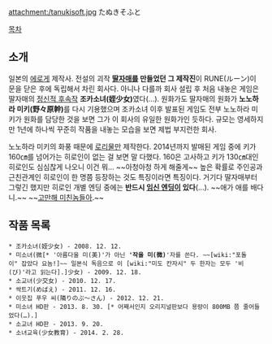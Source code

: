 attachment:/tanukisoft.jpg
たぬきそふと

[[목차]]
== 소개 ==
일본의 [[에로게]] 제작사. 전설의 괴작 '''[[딸자매]]를 만들었던 그 제작진'''이 RUNE(ルーン)이 문을 닫은 후에 독립해서 차린 회사다. 아니나 다를까 회사 설립 후 처음 내놓은 게임은 딸자매의 [[정신적 후속작]] '''조카소녀(姪少女)'''였다(...). 원화가도 딸자매의 원화가 '''노노하라 미키(野々原幹)'''를 다시 기용했으며 조카소녀 이후 발표된 게임도 전부 노노하라 미키가 원화를 담당한 것을 보면 그가 이 회사의 유일한 원화가인 듯하다. 규모는 영세하지만 1년에 하나씩 꾸준히 작품을 내놓는 모습을 보면 제법 부지런한 회사.

노노하라 미키의 화풍 때문에 [[로리]]물만 제작한다. 2014년까지 발매된 게임 중에 키가 160㎝를 넘어가는 히로인이 없는 걸 보면 말 다했다. 160은 고사하고 키가 130㎝대인 히로인도 심심찮게 나오니 이건 뭐... ~~아청아청 하게 해줄게~~ 높은 확률로 주인공과 근친관계인 히로인이 한 명쯤 등장하는 것도 특징이라면 특징이다. 거기다 딸자매부터 그렇긴 했지만 히로인 개별 엔딩 중에는 '''반드시 [[임신 엔딩]]이 있다'''(...). ~~애가 애를 배다니.~~ ~~[[고만해 미친놈들아]].~~

== 작품 목록 == 
 * 조카소녀(姪少女) - 2008. 12. 12.
 * 미소녀(微[* '아름다울 미(美)'가 아닌 ''''작을 미(微)''''자를 쓴다. ~~[wiki:"포돌이" 잡았다 요놈!]~~ 일본식 독음으로 이 [wiki:"미도 칸자시" 두 한자는 모두 '비(び)'라고 읽는다].]少女) - 2009. 12. 18.
 * 소교녀(少交女) - 2010. 12. 17.
 * 싹트기(めばえ) - 2011. 12. 16.
 * 이웃집 푸우 씨(隣りのぷ～さん) - 2012. 12. 21.
 * 미소녀 HD판 - 2013. 8. 30. [* 어째서인지 오리지널판보다 용량이 800MB 쯤 줄어들었다(…).]
 * 소교녀 HD판 - 2013. 9. 20.
 * 소녀교육(少女教育) - 2014. 2. 28.
